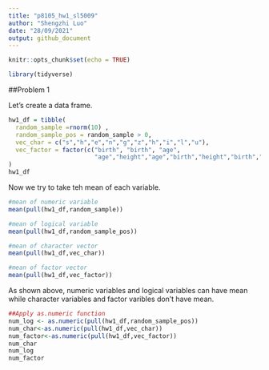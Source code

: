 ```yaml
---
title: "p8105_hw1_sl5009"
author: "Shengzhi Luo"
date: "28/09/2021"
output: github_document
---
```


```r
knitr::opts_chunk$set(echo = TRUE)
```

```r
library(tidyverse)
```
##Problem 1

Let's create a data frame.

```r
hw1_df = tibble(
  random_sample =rnorm(10) ,
  random_sample_pos = random_sample > 0,
  vec_char = c("s","h","e","n","g","z","h","i","l","u"),
  vec_factor = factor(c("birth", "birth", "age",
                        "age","height","age","birth","height","birth","age"))
)
hw1_df
```

Now we try to take teh mean of each variable.
```r
#mean of numeric variable
mean(pull(hw1_df,random_sample))
```

```r
#mean of logical variable
mean(pull(hw1_df,random_sample_pos))
```

```r
#mean of character vector
mean(pull(hw1_df,vec_char))
```

```r
#mean of factor vector
mean(pull(hw1_df,vec_factor))
```

As shown above, numeric variables and logical variables can have mean while character variables and factor varibles don't have mean.

```r
##Apply as.numeric function
num_log <- as.numeric(pull(hw1_df,random_sample_pos))
num_char<-as.numeric(pull(hw1_df,vec_char))
num_factor<-as.numeric(pull(hw1_df,vec_factor))
num_char
num_log
num_factor
```

